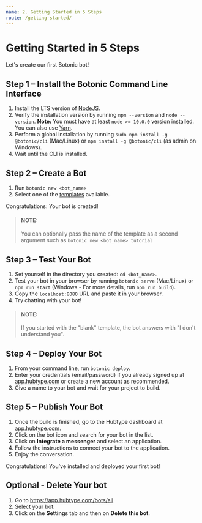 ```yaml
---
name: 2. Getting Started in 5 Steps
route: /getting-started/
---
```



# Getting Started in 5 Steps

Let's create our first Botonic bot!

## Step 1 – Install the Botonic Command Line Interface
1. Install the LTS version of [NodeJS](https://nodejs.org/). 
2. Verify the installation version by running `npm --version` and `node --version`. **Note:** You must have at least `node >= 10.0.0` version installed. You can also use [Yarn](https://yarnpkg.com/).
3. Perform a global installation by running  `sudo npm install -g @botonic/cli` (Mac/Linux) or `npm install -g @botonic/cli` (as admin on Windows).
4. Wait until the CLI is installed.

## Step 2 – Create a Bot
1. Run `botonic new <bot_name>` 
2. Select one of the [templates](/templates/templates) available. 

Congratulations: Your bot is created!

> #### NOTE: 
> You can optionally pass the name of the template as a second argument such as `botonic new <bot_name> tutorial`

## Step 3 – Test Your Bot
1. Set yourself in the directory you created: `cd <bot_name>`.
2. Test your bot in your browser by running `botonic serve` (Mac/Linux) or `npm run start` (Windows - For more details, run `npm run build`).
3. Copy the `localhost:8080` URL and paste it in your browser.
4. Try chatting with your bot!
> #### NOTE: 
> If you started with the "blank" template, the bot answers with "I don't understand you".

## Step 4 – Deploy Your Bot 

1. From your command line, run `botonic deploy`.
2. Enter your credentials (email/password) if you already signed up at [app.hubtype.com](https://app.hubtype.com/) or create a new account as recommended. 
3. Give a name to your bot and wait for your project to build.

## Step 5 – Publish Your Bot

1. Once the build is finished, go to the Hubtype dashboard at [app.hubtype.com](https://app.hubtype.com/).
2. Click on the bot icon and search for your bot in the list.
3. Click on **Integrate a messenger** and select an application.
4. Follow the instructions to connect your bot to the application.
5. Enjoy the conversation.

Congratulations! You’ve installed and deployed your first bot!



## Optional - Delete Your bot

1. Go to https://app.hubtype.com/bots/all
2. Select your bot.
3. Click on the **Setting**s tab and then on **Delete this bot**.